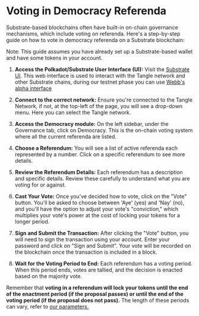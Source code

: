 # Voting in Democracy Referenda

Substrate-based blockchains often have built-in on-chain governance mechanisms, which include voting on referenda. Here's a step-by-step guide on how to vote in democracy referenda on a Substrate blockchain:

Note: This guide assumes you have already set up a Substrate-based wallet and have some tokens in your account.

1. **Access the Polkadot/Substrate User Interface (UI):**
   Visit the [Substrate UI](https://polkadot.js.org/apps/). This web interface is used to interact with the Tangle network and other Substrate chains, during our testnet phase you can use [Webb's alpha interface](https://polkadot.js.org/apps/?rpc=wss%3A%2F%2Ftestnet-rpc.tangle.tools#/accounts)

2. **Connect to the correct network:**
   Ensure you're connected to the Tangle Network, if not, at the top-left of the page, you will see a drop-down menu. Here you can select the Tangle network.

3. **Access the Democracy module:**
   On the left sidebar, under the Governance tab, click on Democracy. This is the on-chain voting system where all the current referenda are listed.

4. **Choose a Referendum:**
   You will see a list of active referenda each represented by a number. Click on a specific referendum to see more details.

5. **Review the Referendum Details:**
   Each referendum has a description and specific details. Review these carefully to understand what you are voting for or against.

6. **Cast Your Vote:**
   Once you've decided how to vote, click on the "Vote" button. You'll be asked to choose between 'Aye' (yes) and 'Nay' (no), and you'll have the option to adjust your vote's "conviction," which multiplies your vote's power at the cost of locking your tokens for a longer period.

7. **Sign and Submit the Transaction:**
   After clicking the "Vote" button, you will need to sign the transaction using your account. Enter your password and click on "Sign and Submit". Your vote will be recorded on the blockchain once the transaction is included in a block.

8. **Wait for the Voting Period to End:**
   Each referendum has a voting period. When this period ends, votes are tallied, and the decision is enacted based on the majority vote.

Remember that **voting in a referendum will lock your tokens until the end of the enactment period (if the proposal passes) or until the end of the voting period (if the proposal does not pass).** The length of these periods can vary, refer to [our parameters.](./governance-parameters.mdx)
